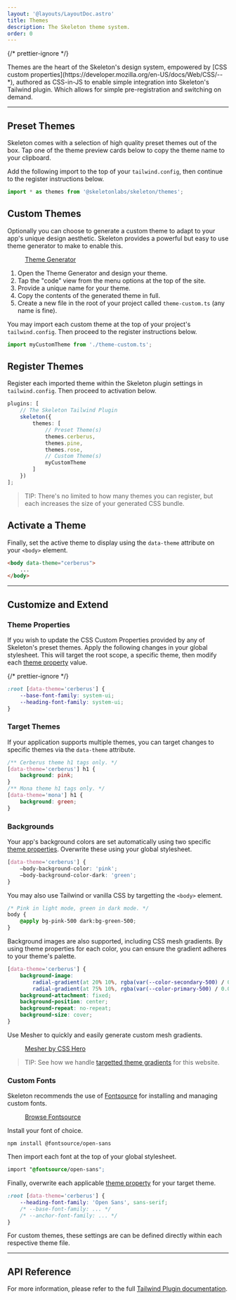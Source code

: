 ```yaml
---
layout: '@layouts/LayoutDoc.astro'
title: Themes
description: The Skeleton theme system.
order: 0
---
```




{/* prettier-ignore */}
<p class="text-xl"> Themes are the heart of the Skeleton's design system, empowered by [CSS custom properties](https://developer.mozilla.org/en-US/docs/Web/CSS/--*), authored as CSS-in-JS to enable simple integration into Skeleton's Tailwind plugin. Which allows for simple pre-registration and switching on demand.</p>

---

## Preset Themes

Skeleton comes with a selection of high quality preset themes out of the box. Tap one of the theme preview cards below to copy the theme name to your clipboard.

<ThemesList />

Add the following import to the top of your `tailwind.config`, then continue to the register instructions below.

```ts title="tailwind.config"
import * as themes from '@skeletonlabs/skeleton/themes';
```

## Custom Themes

Optionally you can choose to generate a custom theme to adapt to your app's unique design aesthetic. Skeleton provides a powerful but easy to use theme generator to make to enable this.

<figure class="linker bg-noise">
	<a href="https://themes.skeleton.dev/" target="_blank" class="btn preset-filled">
		Theme Generator
	</a>
</figure>

1. Open the Theme Generator and design your theme.
2. Tap the "code" view from the menu options at the top of the site.
3. Provide a unique name for your theme.
4. Copy the contents of the generated theme in full.
5. Create a new file in the root of your project called `theme-custom.ts` (any name is fine).

You may import each custom theme at the top of your project's `tailwind.config`. Then proceed to the register instructions below.

```ts title="tailwind.config"
import myCustomTheme from './theme-custom.ts';
```

## Register Themes

Register each imported theme within the Skeleton plugin settings in `tailwind.config`. Then proceed to activation below.

```ts title="tailwind.config" {6-8, 10}
plugins: [
	// The Skeleton Tailwind Plugin
	skeleton({
		themes: [
			// Preset Theme(s)
			themes.cerberus,
			themes.pine,
			themes.rose,
			// Custom Theme(s)
			myCustomTheme
		]
	})
];
```

> TIP: There's no limited to how many themes you can register, but each increases the size of your generated CSS bundle.

## Activate a Theme

Finally, set the active theme to display using the `data-theme` attribute on your `<body>` element.

```html
<body data-theme="cerberus">
	...
</body>
```

---

## Customize and Extend

### Theme Properties

If you wish to update the CSS Custom Properties provided by any of Skeleton's preset themes. Apply the following changes in your global stylesheet. This will target the root scope, a specific theme, then modify each [theme property](/docs/get-started/core-api) value.

{/* prettier-ignore */}
```css title="app.css"
:root [data-theme='cerberus'] {
    --base-font-family: system-ui;
    --heading-font-family: system-ui;
}
```

### Target Themes

If your application supports multiple themes, you can target changes to specific themes via the `data-theme` attribute.

```css title="app.css"
/** Cerberus theme h1 tags only. */
[data-theme='cerberus'] h1 {
	background: pink;
}
/** Mona theme h1 tags only. */
[data-theme='mona'] h1 {
	background: green;
}
```

### Backgrounds

Your app's background colors are set automatically using two specific [theme properties](/docs/get-started/core-api#colors). Overwrite these using your global stylesheet.

```css title="app.css"
[data-theme='cerberus'] {
	—body-background-color: 'pink';
	—body-background-color-dark: 'green';
}
```

You may also use Tailwind or vanilla CSS by targetting the `<body>` element.

```css title="app.css"
/* Pink in light mode, green in dark mode. */
body {
	@apply bg-pink-500 dark:bg-green-500;
}
```

Background images are also supported, including CSS mesh gradients. By using theme properties for each color, you can ensure the gradient adheres to your theme's palette.

```css title="app.css"
[data-theme='cerberus'] {
	background-image:
		radial-gradient(at 20% 10%, rgba(var(--color-secondary-500) / 0.075) 0px, transparent 40%),
		radial-gradient(at 75% 10%, rgba(var(--color-primary-500) / 0.075) 0px, transparent 50%);
	background-attachment: fixed;
	background-position: center;
	background-repeat: no-repeat;
	background-size: cover;
}
```

Use Mesher to quickly and easily generate custom mesh gradients.

<figure class="linker bg-noise">
	<a class="btn preset-filled" href="https://csshero.org/mesher/" target="_blank">
		Mesher by CSS Hero
	</a>
</figure>

> TIP: See how we handle [targetted theme gradients](https://github.com/skeletonlabs/skeleton/blob/next/sites/next.skeleton.dev/src/styles/app.css#L44) for this website.

### Custom Fonts

Skeleton recommends the use of [Fontsource](https://fontsource.org/) for installing and managing custom fonts.

<figure class="linker bg-noise">
	<a class="btn preset-filled" href="https://fontsource.org/" target="_blank">
		Browse Fontsource
	</a>
</figure>

Install your font of choice.

```console
npm install @fontsource/open-sans
```

Then import each font at the top of your global stylesheet.

```css title="app.css"
import "@fontsource/open-sans";
```

Finally, overwrite each applicable [theme property](/docs/get-started/core-api#base-1) for your target theme.

```css title="app.css"
:root [data-theme='cerberus'] {
	--heading-font-family: 'Open Sans', sans-serif;
	/* --base-font-family: ... */
	/* --anchor-font-family: ... */
}
```

For custom themes, these settings are can be defined directly within each respective theme file.

---

## API Reference

For more information, please refer to the full [Tailwind Plugin documentation](/docs/get-started/core-api).
